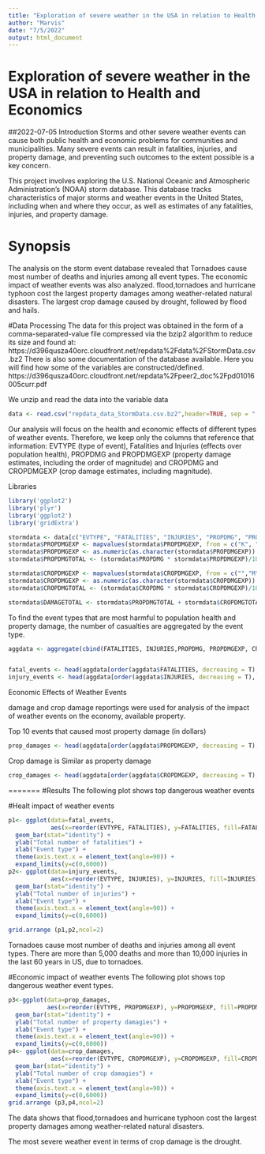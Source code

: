 ---
title: "Exploration of severe weather in the USA in relation to Health and Economics"
author: "Marvis"
date: "7/5/2022"
output: html_document
---

Exploration of severe weather in the USA in relation to Health and Economics
============================================================================

##2022-07-05
Introduction Storms and other severe weather events can cause both public health and economic problems for communities and municipalities. Many severe events can result in fatalities, injuries, and property damage, and preventing such outcomes to the extent possible is a key concern.

This project involves exploring the U.S. National Oceanic and Atmospheric Administration’s (NOAA) storm database. This database tracks characteristics of major storms and weather events in the United States, including when and where they occur, as well as estimates of any fatalities, injuries, and property damage.

# Synopsis
The analysis on the storm event database revealed that Tornadoes cause most number of deaths and injuries among all event types. The economic impact of weather events was also analyzed. flood,tornadoes and hurricane typhoon cost the largest property damages among weather-related natural disasters. The largest crop damage caused by drought, followed by flood and hails.

#Data Processing
The data for this project was obtained in the form of a comma-separated-value file compressed via the bzip2 algorithm to reduce its size and found at: https://d396qusza40orc.cloudfront.net/repdata%2Fdata%2FStormData.csv.bz2 There is also some documentation of the database available. Here you will find how some of the variables are constructed/defined. https://d396qusza40orc.cloudfront.net/repdata%2Fpeer2_doc%2Fpd01016005curr.pdf

We unzip and read the data into the variable data
```{r}
data <- read.csv("repdata_data_StormData.csv.bz2",header=TRUE, sep = ",")
```
Our analysis will focus on the health and economic effects of different types of weather events. Therefore, we keep only the columns that reference that information: EVTYPE (type of event), Fatalities and Injuries (effects over population health), PROPDMG and PROPDMGEXP (property damage estimates, including the order of magnitude) and CROPDMG and CROPDMGEXP (crop damage estimates, including magnitude).

Libraries
```{r}
library('ggplot2')
library('plyr')
library('ggplot2')
library('gridExtra')
```
```{r}
stormdata <- data[c("EVTYPE", "FATALITIES", "INJURIES", "PROPDMG", "PROPDMGEXP", "CROPDMG", "CROPDMGEXP")]
stormdata$PROPDMGEXP <- mapvalues(stormdata$PROPDMGEXP, from = c("K", "M","", "B", "m", "+", "0", "5", "6", "?", "4", "2", "3", "h", "7", "H", "-", "1", "8"), to = c(10^3, 10^6, 1, 10^9, 10^6, 0,1,10^5, 10^6, 0, 10^4, 10^2, 10^3, 10^2, 10^7, 10^2, 0, 10, 10^8))
stormdata$PROPDMGEXP <- as.numeric(as.character(stormdata$PROPDMGEXP))
stormdata$PROPDMGTOTAL <- (stormdata$PROPDMG * stormdata$PROPDMGEXP)/1000000000

stormdata$CROPDMGEXP <- mapvalues(stormdata$CROPDMGEXP, from = c("","M", "K", "m", "B", "?", "0", "k","2"), to = c(1,10^6, 10^3, 10^6, 10^9, 0, 1, 10^3, 10^2))
stormdata$CROPDMGEXP <- as.numeric(as.character(stormdata$CROPDMGEXP))
stormdata$CROPDMGTOTAL <- (stormdata$CROPDMG * stormdata$CROPDMGEXP)/1000000000

stormdata$DAMAGETOTAL <- stormdata$PROPDMGTOTAL + stormdata$CROPDMGTOTAL
```
To find the event types that are most harmful to population health and property damage, the number of casualties are aggregated by the event type.
```{r}
aggdata <- aggregate(cbind(FATALITIES, INJURIES,PROPDMG, PROPDMGEXP, CROPDMG, CROPDMGEXP) ~ EVTYPE, stormdata, sum, na.rm=TRUE)


fatal_events <- head(aggdata[order(aggdata$FATALITIES, decreasing = T), ], 10)
injury_events <- head(aggdata[order(aggdata$INJURIES, decreasing = T), ], 10)
```
Economic Effects of Weather Events

damage and crop damage reportings were used for analysis of the impact of weather events on the economy, available property.

Top 10 events that caused most property damage (in dollars)
```{r}
prop_damages <- head(aggdata[order(aggdata$PROPDMGEXP, decreasing = T), ], 10)
```
Crop damage is Similar as property damage
```{r}
crop_damages <- head(aggdata[order(aggdata$CROPDMGEXP, decreasing = T), ], 10)
```

=======
#Results
The following plot shows top dangerous weather events

#Healt impact of weather events
```{r}
p1<- ggplot(data=fatal_events,
            aes(x=reorder(EVTYPE, FATALITIES), y=FATALITIES, fill=FATALITIES)) +
  geom_bar(stat="identity") +
  ylab("Total number of fatalities") +
  xlab("Event type") +
  theme(axis.text.x = element_text(angle=90)) +
  expand_limits(y=c(0,6000))
p2<- ggplot(data=injury_events,
            aes(x=reorder(EVTYPE, INJURIES), y=INJURIES, fill=INJURIES)) +
  geom_bar(stat="identity") +
  ylab("Total number of injuries") +
  xlab("Event type") +
  theme(axis.text.x = element_text(angle=90)) +
  expand_limits(y=c(0,6000))

grid.arrange (p1,p2,ncol=2)
```
Tornadoes cause most number of deaths and injuries among all event types. There are more than 5,000 deaths and more than 10,000 injuries in the last 60 years in US, due to tornadoes.

#Economic impact of weather events
The following plot shows top dangerous weather event types.
```{r}
p3<-ggplot(data=prop_damages,
           aes(x=reorder(EVTYPE, PROPDMGEXP), y=PROPDMGEXP, fill=PROPDMGEXP)) +
  geom_bar(stat="identity") +
  ylab("Total number of property damagies") +
  xlab("Event type") +
  theme(axis.text.x = element_text(angle=90)) +
  expand_limits(y=c(0,6000))
p4<- ggplot(data=crop_damages,
            aes(x=reorder(EVTYPE, CROPDMGEXP), y=CROPDMGEXP, fill=CROPDMGEXP)) +
  geom_bar(stat="identity") +
  ylab("Total number of crop damagies") +
  xlab("Event type") +
  theme(axis.text.x = element_text(angle=90)) +
  expand_limits(y=c(0,6000))
grid.arrange (p3,p4,ncol=2)
```
The data shows that flood,tornadoes and hurricane typhoon cost the largest property damages among weather-related natural disasters.

The most severe weather event in terms of crop damage is the drought.



